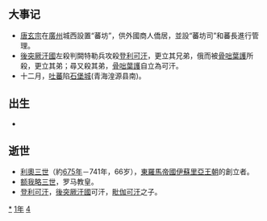{{yearTOC|741|唐'''[[开元|开元]]二十九年'''；日本'''[[天平_(聖武天皇)|天平]]十三年'''；渤海国'''[[大興_(大欽茂)|大興]]四年'''}}

== 大事记 ==
*[[唐玄宗|唐玄宗]]在[[廣州|廣州]]城西設置“蕃坊”，供外國商人僑居，並設“蕃坊司”和蕃長進行管理。
*[[後突厥汗國|後突厥汗國]]左殺判闕特勒兵攻殺[[登利可汗|登利可汗]]，更立其兄弟，俄而被[[阿史那骨咄|骨咄葉護]]所殺，更立其弟；尋又殺其弟，[[阿史那骨咄|骨咄葉護]]自立為可汗。
*十二月，[[吐蕃|吐蕃]]陷[[石堡城|石堡城]](青海湟源县南)。

== 出生 ==
*

== 逝世 ==
{{Wikisource year mention}}
*[[利奧三世_(拜占庭)|利奧三世]]（約[[675年|675年]]－741年，66岁），[[東羅馬帝國|東羅馬帝國]][[伊蘇里亞王朝|伊蘇里亞王朝]]的創立者。
*[[额我略三世|额我略三世]]，罗马教皇。
*[[登利可汗|登利可汗]]，[[後突厥汗國|後突厥汗國]]可汗，[[毗伽可汗|毗伽可汗]]之子。

[[Category:741年|*]]
[[Category:740年代|1年]]
[[Category:8世纪各年|4]]